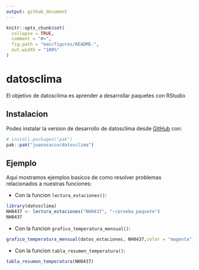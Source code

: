 ```yaml
---
output: github_document
---
```


<!-- README.md is generated from README.Rmd. Please edit that file -->

```r
knitr::opts_chunk$set(
  collapse = TRUE,
  comment = "#>",
  fig.path = "man/figures/README-",
  out.width = "100%"
)
```

# datosclima

<!-- badges: start -->

<!-- badges: end -->

El objetivo de datosclima es aprender a desarrollar paquetes con RStudio

## Instalacion

Podes instalar la version de desarrollo de datosclima desde [GitHub](https://github.com/) con:

``` r
# install.packages("pak")
pak::pak("juanasacco/datosclima")
```

## Ejemplo

Aqui mostramos ejemplos basicos de como resolver problemas relacionados a nuestras funciones:

-   Con la funcion `lectura_estaciones()`:

```r
library(datosclima)
NH0437 <- lectura_estaciones("NH0437", "~/prueba_paquete")
NH0437
```

-   Con la funcion `grafico_temperatura_mensual()`:
```r
grafico_temperatura_mensual(datos_estaciones, NH0437,color = "magenta")
```

- Con la funcion `tabla_resumen_temperatura()`:
```r
tabla_resumen_temperatura(NH0437)
```

